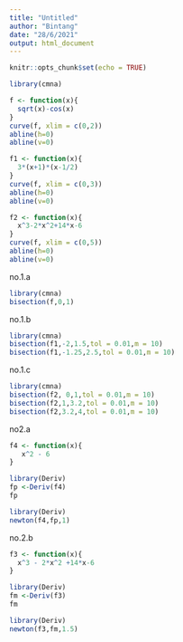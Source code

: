 ---
title: "Untitled"
author: "Bintang"
date: "28/6/2021"
output: html_document
---


```{r setup, include=FALSE}
knitr::opts_chunk$set(echo = TRUE)
```

```{r}
library(cmna)
```
```{r}
f <- function(x){
  sqrt(x)-cos(x)
}
curve(f, xlim = c(0,2))
abline(h=0)
abline(v=0)
```

```{r}
f1 <- function(x){
  3*(x+1)*(x-1/2)
}
curve(f, xlim = c(0,3))
abline(h=0)
abline(v=0)
```
```{r}
f2 <- function(x){
  x^3-2*x^2+14*x-6
}
curve(f, xlim = c(0,5))
abline(h=0)
abline(v=0)
```


no.1.a

```{r}
library(cmna)
bisection(f,0,1)
```
no.1.b
```{r}
library(cmna)
bisection(f1,-2,1.5,tol = 0.01,m = 10)
bisection(f1,-1.25,2.5,tol = 0.01,m = 10)
```
no.1.c
```{r}
library(cmna)
bisection(f2, 0,1,tol = 0.01,m = 10)
bisection(f2,1,3.2,tol = 0.01,m = 10)
bisection(f2,3.2,4,tol = 0.01,m = 10)
```
no2.a

```{r}
f4 <- function(x){
   x^2 - 6
}
```

```{r}
library(Deriv)
fp <-Deriv(f4)
fp
```

```{r}
library(Deriv)
newton(f4,fp,1)
```
no.2.b
```{r}
f3 <- function(x){
  x^3 - 2*x^2 +14*x-6
}
```

```{r}
library(Deriv)
fm <-Deriv(f3)
fm
```

```{r}
library(Deriv)
newton(f3,fm,1.5)
```

